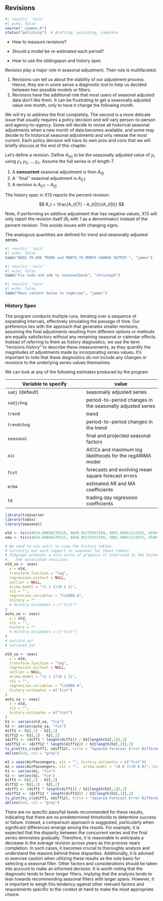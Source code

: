 ## Revisions {#sec-revisions}

```r
#| results: "asis"
#| echo: false
source("_common.R")
status("polishing")  # drafting, polishing, complete
```

-   How to measure revisions?

-   Should a model be re-estimated each period?

-   How to use the slidingspan and history spec

Revision play a major role in seasonal adjustment.
Their role is multifaceted.

1.  Revisions can tell us about the stability of our adjustment process. Hence, they are in some sense a diagnostic tool to help us decided between two possible models or filters.
2.  Revisions have the additional role that most users of seasonal adjusted data don't like them. It can be frustrating to get a seasonally adjusted value one month, only to have it change the following month.

We will try to address the first completely.
The second is a more delicate issue that usually requires a policy decision and will vary person-to-person and agency-to-agency.
Some will decide to revise all historical seasonal adjustments when a new month of data becomes available, and some may decide to fix historical seasonal adjustments and only release the most current.
Each policy decision will have its own pros and cons that we will briefly discuss at the end of this chapter.

Let's define a revision.
Define $A_{t|n}$ to be the seasonally adjusted value of $y_t$ using $y_1, y_2, \ldots, y_n$.
Assume the full series is of length $T$.

1.  A **concurrent** seasonal adjustment is then $A_{t|t}$
2.  A \`\`final'' seasonal adjustment is $A_{t|T}$
3.  A revision is $A_{t|T} - A_{t|t}$

The history spec in X13 reports the percent revision:

$$
R_t = \frac{A_{t|T} - A_{t|t}}{A_{t|t}}
$$

Note, if performing an additive adjustment that has negative values, X13 will only report the revision itself ($R_t$ with 1 as a denominator) instead of the percent revision.
This avoids issues with changing signs.

The analogous quantities are defined for trend and seasonally adjusted series.





```r
#| results: "asis"
#| echo: false
todo("NEED TO ADD TREND and MONTH_TO_MONTH CHANGE OUTPUT.", "james")
```



```r
#| results: "asis"
#| echo: false
todo("Fix todo and add to seasonalbook", "christoph")
```



```r
#| results: "asis"
#| echo: false
todo("Move content belwo to regArima", "james")
```



### History Spec

The program conducts multiple runs, iterating over a sequence of expanding intervals, effectively simulating the passage of time.
Our preference lies with the approach that generates smaller revisions, assuming the final adjustments resulting from different options or methods are equally satisfactory without any remaining seasonal or calendar effects.
Instead of referring to them as history diagnostics, we use the term "revisions history" to describe these measurements, as they quantify the magnitudes of adjustments made by incorporating series values.
It's important to note that these diagnostics do not include any changes or revisions to the underlying series values themselves.

We can look at any of the following estimates produced by the program

| Variable to specify | value                                                      |
|-------------------------------------|-----------------------------------|
| `sadj` (default)    | seasonally adjusted series                                 |
| `sadjchng`          | period-to-period changes in the seasonally adjusted series |
| `trend`             | trend                                                      |
| `trendchng`         | period-to-period changes in the trend                      |
| `seasonal`          | final and projected seasonal factors                       |
| `aic`               | AICCs and maximum log likelihoods for the regARIMA model   |
| `fcst`              | forecasts and evolving mean square forecast errors         |
| `arma`              | estimated AR and MA coefficients                           |
| `td`                | trading day regression coefficients                        |


```r
library(tidyverse)
library(tsbox)
library(seasonal)

old <- ts(c(4834.69696276515, 4849.95279551784, 4891.60651111975, 4594.53218152862, 4508.04739195123, 4428.22147823101, 4155.91263906551, 4277.27732294852, 4314.72714684268, 4357.95842152047, 4525.86400420145, 4235.01307399616, 4234.31347048639, 4331.24968071644, 4269.96397372461, 4124.65109334579, 4036.0495661422, 4444.17945910393, 4481.18280071285, 4560.22493419428, 4288.37787646166, 4542.58828313334, 4187.50575635486, 4477.30867504387, 4404.73759196123, 4735.5572542894, 4608.92570298092, 4029.9443205093, 3665.21379380021, 3929.81159617718, 3874.39444792532, 3672.76153249019, 3621.76139566453, 3586.0688291707, 3539.10636878989, 3296.01063087786, 2867.82749974982, 3132.456244459, 3374.55438380709, 3375.09878530561, 3541.68391197462, 3143.80628657862, 3409.20463221518, 3334.82321270204, 3305.82329779194, 3651.9754084428, 3751.93452300575, 3415.12901433583, 3336.02758998745, 3795.41450201046, 4013.55178626454, 3645.97122999431, 3556.83471985917, 4184.60568792191, 4522.36464754394, 3380.32806845944, 3113.67904992775, 3518.38743103085, 3680.08532367028, 3186.7567219905, 3320.61091971433, 3485.86161873198, 3427.71910340804, 3359.47011807825, 3291.49417084242, 3339.6533659906, 3356.70750775719, 3311.03270788708, 3421.62937737094, 3619.78785274183, 3728.11164869981, 3568.83734758082, 3686.52261186333, 3654.17911110257, 3559.35198444409, 3422.43572235506, 2954.37897070737, 3015.25056639864, 3019.38068843909, 2968.92747841368, 2775.54519919915, 2861.0289396906, 2550.45300589867, 2327.07089479867, 2132.52846235601, 2385.88709598878, 2178.03750309247, 1898.1855342073, 2132.53176396644, 2476.21252299127, 2623.87767699292, 2416.63792466076, 2638.74213991235, 3085.1718593452, 2943.13771994699, 2600.34720843909, 2728.38253443839, 2879.55584743557, 3209.27333879276, 2882.93806149548, 2718.68273555635, 2601.11864981355, 2614.49771755992, 2495.57704172867, 2442.70662519753, 2409.76528414241, 2548.17912864698, 2168.13792822606, 2252.15220171482, 2470.70895832381, 2470.01465466505), start = c(1995, 1), frequency = 4)
new <- ts(c(4834.69696276515, 4849.95279551784, 4891.60651111975, 4594.53218152862, 4508.04739195123, 4428.22147823101, 4155.91263906551, 4277.27732294852, 4314.72714684268, 4357.95842152047, 4525.86400420145, 4235.01307399616, 4234.31347048639, 4331.24968071644, 4269.96397372461, 4124.65109334579, 4036.0495661422, 4444.17945910393, 4481.18280071285, 4560.22493419428, 4288.37787646166, 4542.58828313334, 4187.50575635486, 4477.30867504387, 4404.73759196123, 4735.5572542894, 4608.92570298092, 4029.9443205093, 3665.21379380021, 3929.81159617718, 3874.39444792532, 3672.76153249019, 3621.76139566453, 3586.0688291707, 3539.10636878989, 3296.01063087786, 2867.82749974982, 3132.456244459, 3374.55438380709, 3375.09878530561, 3541.68391197462, 3143.80628657862, 3409.20463221518, 3334.82321270204, 3305.82329779194, 3651.9754084428, 3751.93452300575, 3415.12901433583, 3336.02758998745, 3795.41450201046, 4013.55178626454, 3645.97122999431, 3556.83471985917, 4184.60568792191, 4522.36464754394, 3380.32806845944, 3113.67904992775, 3518.38743103085, 3680.08532367028, 3186.7567219905, 3320.61091971433, 3485.86161873198, 3427.71910340804, 3359.47011807825, 3291.49417084242, 3339.6533659906, 3356.70750775719, 3311.03270788708, 3421.62937737094, 3619.78785274183, 3728.11164869981, 3568.83734758082, 3686.52261186333, 3654.17911110257, 3559.35198444409, 3422.43572235506, 2954.37897070737, 3015.25056639864, 3019.38068843909, 2968.92747841368, 2775.54519919915, 2861.0289396906, 2550.45300589867, 2327.07089479867, 2132.52846235601, 2385.88709598878, 2178.03750309247, 1898.1855342073, 2132.53176396644, 2476.21252299127, 2623.87767699292, 2416.63792466076, 2638.74213991235, 3085.1718593452, 2943.13771994699, 2600.34720843909, 2728.38253443839, 2879.55584743557, 3209.27333879276, 2882.93806149548, 2718.68273555635, 2601.11864981355, 2614.49771755992, 2495.57704172867, 2442.70662519753, 2409.76528414241, 2548.17912864698, 2168.13792822606, 2252.15220171482, 2470.70895832382, 2436.58349286672, 2114.42931528768), start = c(1995, 1), frequency = 4)

```

```r
# We need to use out() to view the history tables. 
# Currently not much support in seasonal for thest tables
# X13graph produces a nice suite of graphics if intersted in the history spec and
#.   the associated revisions
old_sa <- seas(
  x = old,
  transform.function = "log",
  regression.aictest = NULL,
  outlier = NULL,
  arima.model = "(1 1 1)(0 1 1)",
  x11 = "",
  regression.variables = "ls2008.4",
  history = ""
  # history.estimates = c("fcst")
)
auto_sa <- seas(
  x = old,
  x11 = "",
  history = ""
  # history.estimates = c("fcst")
)
# out(old_sa)
# out(auto_sa)
```

```r
old_sa <- seas(
  x = old,
  transform.function = "log",
  regression.aictest = NULL,
  outlier = NULL,
  arima.model = "(1 1 1)(0 1 1)",
  x11 = "",
  regression.variables = "ls2008.4",
  history.estimates = c("fcst")
)
auto_sa <- seas(
  x = old,
  x11 = "",
  history.estimates = c("fcst")
)
h1 <- series(old_sa, "fce")
h2 <- series(auto_sa, "fce")
diff1 <- h1[,1] - h2[,1]
diff12 <- h1[,2] - h2[,2]
sdiff1 <- (diff1 * length(diff1)) / h2[length(h2[,1]),1]
sdiff12 <- (diff12 * length(diff12)) / h2[length(h2[,2]),2]
ts_plot(ts_c(sdiff1, sdiff12), title = "Squared Forecast Error Differences, Fixed - Auto")
abline(h=0, col = "grey")
```

```r
m1 = seas(AirPassengers, x11 = "", history.estimates = c("fcst"))
m2 = seas(AirPassengers, x11 = "",  arima.model = "(0 0 1)(0 0 0)", history.estimates = c("fcst"))
h1 <- series(m1, "fce")
h2 <- series(m2, "fce")
diff1 <- h1[,1] - h2[,1]
diff12 <- h1[,2] - h2[,2]
sdiff1 <- (diff1 * length(diff1)) / h2[length(h2[,1]),1]
sdiff12 <- (diff12 * length(diff12)) / h2[length(h2[,2]),2]
ts_plot(ts_c(sdiff1, sdiff12), title = "Squared Forecast Error Differences, good - bad")
abline(h=0, col = "grey")
```

There are no specific pass/fail levels recommended for these results, indicating that there are no predetermined thresholds to determine success or failure. 
Instead, a comparison approach is suggested, particularly when significant differences emerge among the results. 
For example, it is expected that the disparity between the concurrent series and the final series diminishes gradually. 
Therefore, it is reasonable to anticipate a decrease in the average revision across years as the process nears completion.
In such cases, it becomes crucial to thoroughly analyze and understand the reasons behind these disparities. 
Additionally, it is advised to exercise caution when utilizing these results as the sole basis for selecting a seasonal filter. 
Other factors and considerations should be taken into account to make an informed decision. 
It is worth noting that the diagnostic tends to favor longer filters, implying that the analysis tends to lean towards recommending seasonal filters with larger spans. 
However, it is important to weigh this tendency against other relevant factors and requirements specific to the context at hand to make the most appropriate choice.





